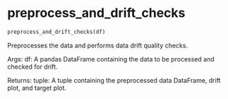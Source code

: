 # preprocess_and_drift_checks { #srinivasan_ai_839.preprocess_and_drift_checks }

```python
preprocess_and_drift_checks(df)
```

Preprocesses the data and performs data drift quality checks.

Args:
    df: A pandas DataFrame containing the data to be processed and checked for drift.

Returns:
    tuple: A tuple containing the preprocessed data DataFrame, drift plot, and target plot.